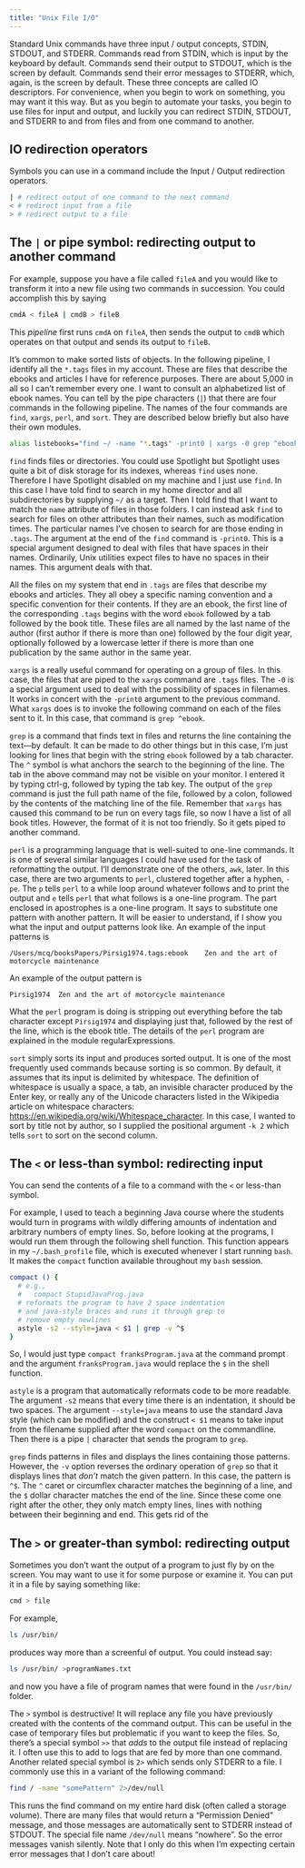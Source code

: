 ```yaml
---
title: "Unix File I/O"
---
```


Standard Unix commands have three input / output concepts, STDIN, STDOUT, and STDERR. Commands read from STDIN, which is input by the keyboard by default. Commands send their output to STDOUT, which is the screen by default. Commands send their error messages to STDERR, which, again, is the screen by default. These three concepts are called IO descriptors. For convenience, when you begin to work on something, you may want it this way. But as you begin to automate your tasks, you begin to use files for input and output, and luckily you can redirect STDIN, STDOUT, and STDERR to and from files and from one command to another.

## IO redirection operators

Symbols you can use in a command include the Input / Output redirection operators.

```bash
| # redirect output of one command to the next command
< # redirect input from a file
> # redirect output to a file
```

## The `|` or pipe symbol: redirecting output to another command

For example, suppose you have a file called `fileA` and you would like to transform it into a new file using two commands in succession. You could accomplish this by saying

```bash
cmdA < fileA | cmdB > fileB
```

This *pipeline* first runs `cmdA` on `fileA`, then sends the output to `cmdB` which operates on that output and sends its output to `fileB`.

It's common to make sorted lists of objects. In the following pipeline, I identify all the `*.tags` files in my account. These are files that describe the ebooks and articles I have for reference purposes. There are about 5,000 in all so I can't remember every one. I want to consult an alphabetized list of ebook names. You can tell by the pipe characters (`|`) that there are four commands in the following pipeline. The names of the four commands are `find`, `xargs`, `perl`, and `sort`. They are described below briefly but also have their own modules.

```bash
alias listebooks="find ~/ -name "*.tags" -print0 | xargs -0 grep ^ebook	 | perl -pe 's/^\/Users.*\/(\w[A-Za-z-]+\d\d\d\d\w?).tags:ebook	/ \$1	/' | sort -k 2"
```

`find` finds files or directories. You could use Spotlight but Spotlight uses quite a bit of disk storage for its indexes, whereas `find` uses none. Therefore I have Spotlight disabled on my machine and I just use `find`. In this case I have told find to search in my home director and all subdirectories by supplying `~/` as a target. Then I told find that I want to match the `name` attribute of files in those folders. I can instead ask `find` to search for files on other attributes than their names, such as modification times. The particular names I've chosen to search for are those ending in `.tags`. The argument at the end of the `find` command is `-print0`. This is a special argument designed to deal with files that have spaces in their names. Ordinarily, Unix utilities expect files to have no spaces in their names. This argument deals with that.

All the files on my system that end in `.tags` are files that describe my ebooks and articles. They all obey a specific naming convention and a specific convention for their contents. If they are an ebook, the first line of the corresponding `.tags` begins with the word `ebook` followed by a tab followed by the book title. These files are all named by the last name of the author (first author if there is more than one) followed by the four digit year, optionally followed by a lowercase letter if there is more than one publication by the same author in the same year.

`xargs` is a really useful command for operating on a group of files. In this case, the files that are piped to the `xargs` command are `.tags` files. The `-0` is a special argument used to deal with the possibility of spaces in filenames. It works in concert with the `-print0` argument to the previous command. What `xargs` does is to invoke the following command on each of the files sent to it. In this case, that command is `grep ^ebook	`.

`grep` is a command that finds text in files and returns the line containing the text---by default. It can be made to do other things but in this case, I'm just looking for lines that begin with the string `ebook` followed by a tab character. The `^` symbol is what anchors the search to the beginning of the line. The tab in the above command may not be visible on your monitor. I entered it by typing ctrl-g, followed by typing the tab key. The output of the `grep` command is just the full path name of the file, followed by a colon, followed by the contents of the matching line of the file. Remember that `xargs` has caused this command to be run on every tags file, so now I have a list of all book titles. However, the format of it is not too friendly. So it gets piped to another command.

`perl` is a programming language that is well-suited to one-line commands. It is one of several similar languages I could have used for the task of reformatting the output. I'll demonstrate one of the others, `awk`, later. In this case, there are two arguments to `perl`, clustered together after a hyphen, `-pe`. The `p` tells `perl` to a while loop around whatever follows and to print the output and `e` tells `perl` that what follows is a one-line program. The part enclosed in apostrophes is a one-line program. It says to substitute one pattern with another pattern. It will be easier to understand, if I show you what the input and output patterns look like. An example of the input patterns is

```
/Users/mcq/booksPapers/Pirsig1974.tags:ebook	Zen and the art of motorcycle maintenance
```

An example of the output pattern is

```
Pirsig1974	Zen and the art of motorcycle maintenance
```

What the `perl` program is doing is stripping out everything before the tab character except `Pirsig1974` and displaying just that, followed by the rest of the line, which is the ebook title. The details of the `perl` program are explained in the module regularExpressions.

`sort` simply sorts its input and produces sorted output. It is one of the most frequently used commands because sorting is so common. By default, it assumes that its input is delimited by whitespace. The definition of whitespace is usually a space, a tab, an invisible character produced by the Enter key, or really any of the Unicode characters listed in the Wikipedia article on whitespace characters: [https://en.wikipedia.org/wiki/Whitespace_character](https://en.wikipedia.org/wiki/Whitespace_character). In this case, I wanted to sort by title not by author, so I supplied the positional argument `-k 2` which tells `sort` to sort on the second column.

## The `<` or less-than symbol: redirecting input
You can send the contents of a file to a command with the `<` or less-than symbol.

For example, I used to teach a beginning Java course where the students would turn in programs with wildly differing amounts of indentation and arbitrary numbers of empty lines. So, before looking at the programs, I would run them through the following shell function. This function appears in my `~/.bash_profile` file, which is executed whenever I start running `bash`. It makes the `compact` function available throughout my `bash` session.

```bash
compact () {
  # e.g.,
  #   compact StupidJavaProg.java
  # reformats the program to have 2 space indentation
  # and java-style braces and runs it through grep to
  # remove empty newlines
  astyle -s2 --style=java < $1 | grep -v ^$
}
```

So, I would just type `compact franksProgram.java` at the command prompt and the argument `franksProgram.java` would replace the `$` in the shell function.

`astyle` is a program that automatically reformats code to be more readable. The argument `-s2` means that every time there is an indentation, it should be two spaces. The argument `--style=java` means to use the standard Java style (which can be modified) and the construct `< $1` means to take input from the filename supplied after the word `compact` on the commandline. Then there is a pipe `|` character that sends the program to `grep`.

`grep` finds patterns in files and displays the lines containing those patterns. However, the `-v` option reverses the ordinary operation of `grep` so that it displays lines that *don't* match the given pattern. In this case, the pattern is `^$`. The `^` caret or circumflex character matches the beginning of a line, and the `$` dollar character matches the end of the line. Since these come one right after the other, they only match empty lines, lines with nothing between their beginning and end. This gets rid of the 

## The `>` or greater-than symbol: redirecting output
Sometimes you don't want the output of a program to just fly by on the screen. You may want to use it for some purpose or examine it. You can put it in a file by saying something like:

```bash
cmd > file
```

For example,

```bash
ls /usr/bin/
```

produces way more than a screenful of output. You could instead say:

```bash
ls /usr/bin/ >programNames.txt
```

and now you have a file of program names that were found in the `/usr/bin/` folder.

The `>` symbol is destructive! It will replace any file you have previously created with the contents of the command output. This can be useful in the case of temporary files but problematic if you want to keep the files. So, there's a special symbol `>>` that *adds* to the output file instead of replacing it. I often use this to add to logs that are fed by more than one command. Another related special symbol is `2>` which sends only STDERR to a file. I commonly use this in a variant of the following command:

```bash
find / -name "somePattern" 2>/dev/null
```

This runs the find command on my entire hard disk (often called a storage volume). There are many files that would return a "Permission Denied" message, and those messages are automatically sent to STDERR instead of STDOUT. The special file name `/dev/null` means "nowhere". So the error messages vanish silently. Note that I only do this when I'm expecting certain error messages that I don't care about!

